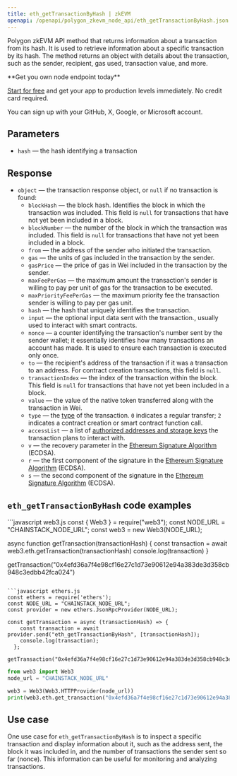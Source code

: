---
title: eth_getTransactionByHash | zkEVM
openapi: /openapi/polygon_zkevm_node_api/eth_getTransactionByHash.json POST /942aad90bb6a082676497030b81e40ba
---

Polygon zkEVM API method that returns information about a transaction from its hash. It is used to retrieve information about a specific transaction by its hash. The method returns an object with details about the transaction, such as the sender, recipient, gas used, transaction value, and more.

<Check>
**Get you own node endpoint today**

[Start for free](https://console.chainstack.com/) and get your app to production levels immediately. No credit card required.

You can sign up with your GitHub, X, Google, or Microsoft account.
</Check>


## Parameters

* `hash` — the hash identifying a transaction

## Response

* `object` — the transaction response object, or `null` if no transaction is found:
  + `blockHash` — the block hash. Identifies the block in which the transaction was included. This field is `null` for transactions that have not yet been included in a block.
  + `blockNumber` — the number of the block in which the transaction was included. This field is `null` for transactions that have not yet been included in a block.
  + `from` — the address of the sender who initiated the transaction.
  + `gas` — the units of gas included in the transaction by the sender.
  + `gasPrice` — the price of gas in Wei included in the transaction by the sender.
  + `maxFeePerGas` — the maximum amount the transaction's sender is willing to pay per unit of gas for the transaction to be executed.
  + `maxPriorityFeePerGas` — the maximum priority fee the transaction sender is willing to pay per gas unit.
  + `hash` — the hash that uniquely identifies the transaction.
  + `input` — the optional input data sent with the transaction., usually used to interact with smart contracts.
  + `nonce` — a counter identifying the transaction's number sent by the sender wallet; it essentially identifies how many transactions an account has made. It is used to ensure each transaction is executed only once.
  + `to` — the recipient's address of the transaction if it was a transaction to an address. For contract creation transactions, this field is `null`.
  + `transactionIndex` — the index of the transaction within the block. This field is `null` for transactions that have not yet been included in a block.
  + `value` — the value of the native token transferred along with the transaction in Wei.
  + `type` — the [type](https://ethereum.org/en/developers/docs/transactions/#types-of-transactions) of the transaction. `0` indicates a regular transfer; `2` indicates a contract creation or smart contract function call.
  + `accessList` — a list of [authorized addresses and storage keys](https://eips.ethereum.org/EIPS/eip-2930#:~:text=The%20accessList%20specifies%20a%20list,of%20accessing%20outside%20the%20list.) the transaction plans to interact with.
  + `v` — the recovery parameter in the [Ethereum Signature Algorithm](https://ethereum.org/en/glossary/#ecdsa) (ECDSA).
  + `r` — the first component of the signature in the [Ethereum Signature Algorithm](https://ethereum.org/en/glossary/#ecdsa) (ECDSA).
  + `s` — the second component of the signature in the [Ethereum Signature Algorithm](https://ethereum.org/en/glossary/#ecdsa) (ECDSA).

## `eth_getTransactionByHash` code examples

<CodeGroup>
```javascript web3.js
const { Web3 } = require("web3");
const NODE_URL = "CHAINSTACK_NODE_URL";
const web3 = new Web3(NODE_URL);

async function getTransaction(transactionHash) {
 const transaction = await web3.eth.getTransaction(transactionHash)
 console.log(transaction)
}

getTransaction("0x4efd36a7f4e98cf16e27c1d73e90612e94a383de3d358cb948c3edbb42fca024")
```

```javascript ethers.js
const ethers = require('ethers');
const NODE_URL = "CHAINSTACK_NODE_URL";
const provider = new ethers.JsonRpcProvider(NODE_URL);

const getTransaction = async (transactionHash) => {
    const transaction = await provider.send("eth_getTransactionByHash", [transactionHash]);
    console.log(transaction);
  };

getTransaction("0x4efd36a7f4e98cf16e27c1d73e90612e94a383de3d358cb948c3edbb42fca024")
```

```python web3.py
from web3 import Web3  
node_url = "CHAINSTACK_NODE_URL" 

web3 = Web3(Web3.HTTPProvider(node_url)) 
print(web3.eth.get_transaction("0x4efd36a7f4e98cf16e27c1d73e90612e94a383de3d358cb948c3edbb42fca024")) 
```
</CodeGroup>


## Use case

One use case for `eth_getTransactionByHash` is to inspect a specific transaction and display information about it, such as the address sent, the block it was included in, and the number of transactions the sender sent so far (nonce). This information can be useful for monitoring and analyzing transactions.
